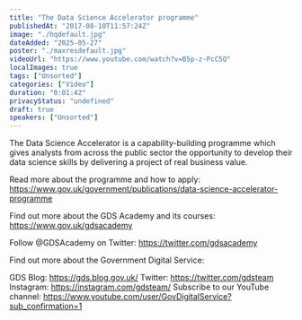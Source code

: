 ```yaml
---
title: "The Data Science Accelerator programme"
publishedAt: "2017-08-10T11:57:24Z"
image: "./hqdefault.jpg"
dateAdded: "2025-05-27"
poster: "./maxresdefault.jpg"
videoUrl: "https://www.youtube.com/watch?v=B5p-z-PcC5Q"
localImages: true
tags: ["Unsorted"]
categories: ["Video"]
duration: "0:01:42"
privacyStatus: "undefined"
draft: true
speakers: ["Unsorted"]
---
```

The Data Science Accelerator is a capability-building programme which gives analysts from across the public sector the opportunity to develop their data science skills by delivering a project of real business value.

Read more about the programme and how to apply: https://www.gov.uk/government/publications/data-science-accelerator-programme 

Find out more about the GDS Academy and its courses:
https://www.gov.uk/gdsacademy 

Follow @GDSAcademy on Twitter:
https://twitter.com/gdsacademy 

Find out more about the Government Digital Service:

GDS Blog: https://gds.blog.gov.uk/
Twitter: https://twitter.com/gdsteam 
Instagram: https://instagram.com/gdsteam/ 
Subscribe to our YouTube channel: 
https://www.youtube.com/user/GovDigitalService?sub_confirmation=1
